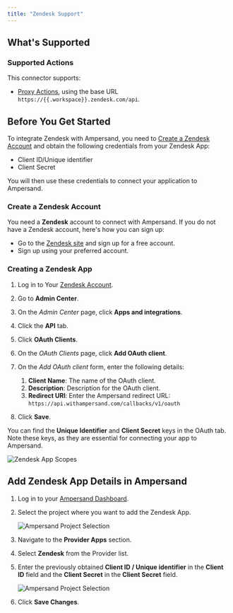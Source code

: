 ```yaml
---
title: "Zendesk Support"
---
```

## What's Supported

### Supported Actions

This connector supports:
- [Proxy Actions](/define-integrations/proxy-actions), using the base URL `https://{{.workspace}}.zendesk.com/api`.

## Before You Get Started

To integrate Zendesk with Ampersand, you need to [Create a Zendesk Account](#create-a-zendesk-account) and obtain the following credentials from your Zendesk App:

- Client ID/Unique identifier
- Client Secret

You will then use these credentials to connect your application to Ampersand.

### Create a Zendesk Account

You need a **Zendesk** account to connect with Ampersand. If you do not have a Zendesk account, here's how you can sign up:

- Go to the [Zendesk site](https://www.zendesk.com/) and sign up for a free account.
- Sign up using your preferred account.

### Creating a Zendesk App

1. Log in to Your [Zendesk Account](https://www.zendesk.com/login/).

2. Go to **Admin Center**.

3. On the _Admin Center_ page, click **Apps and integrations**.

4. Click the **API** tab.

5. Click **OAuth Clients**.

6. On the _OAuth Clients_ page, click **Add OAuth client**.

7. On the _Add OAuth client_ form, enter the following details:
   1. **Client Name**: The name of the OAuth client.
   2. **Description**: Description for the OAuth client.
   3. **Redirect URI**: Enter the Ampersand redirect URL: `https://api.withampersand.com/callbacks/v1/oauth`

8. Click **Save**.

You can find the **Unique Identifier** and **Client Secret** keys in the OAuth tab. Note these keys, as they are essential for connecting your app to Ampersand.

![Zendesk App Scopes](/images/provider-guides/d13687c-zendesk11.gif)

## Add Zendesk App Details in Ampersand

1. Log in to your [Ampersand Dashboard](https://dashboard.withampersand.com).

2. Select the project where you want to add the Zendesk App.

   ![Ampersand Project Selection](/images/provider-guides/2faaa99-Ampersand.png)

3. Navigate to the **Provider Apps** section.

4. Select **Zendesk** from the Provider list.

5. Enter the previously obtained **Client ID / Unique identifier** in the **Client ID** field and the **Client Secret** in the **Client Secret** field.

   ![Ampersand Project Selection](/images/provider-guides/3859271-zendesk12.gif)

6. Click **Save Changes**.
